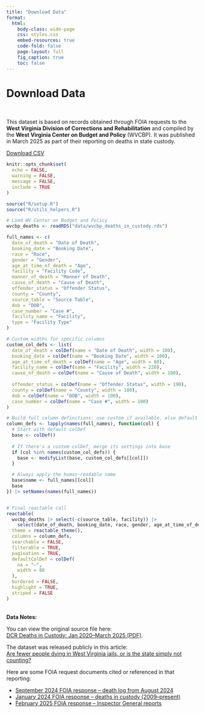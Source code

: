 ```yaml
---
title: "Download Data"
format:
  html:
    body-class: wide-page
    css: styles.css
    embed-resources: true
    code-fold: false
    page-layout: full
    fig_caption: true
    toc: false
---
```


::: {#page-banner}
<h1 class="page-title">
Download Data
</h1>
:::
<div class="narrow-page">
<br>
<p>This dataset is based on records obtained through FOIA requests to the <strong>West Virginia Division of Corrections and Rehabilitation</strong> and compiled by the <strong>West Virginia Center on Budget and Policy</strong> (WVCBP). It was published in March 2025 as part of their reporting on deaths in state custody.</p>
</div>

::: {#wide-download-page}
<a href="data/wvcbp_deaths_in_custody.csv" class="button">Download CSV</a>

```r
knitr::opts_chunk$set(
  echo = FALSE,
  warning = FALSE,
  message = FALSE,
  include = TRUE
)
```

```r
source("R/setup.R")
source("R/utils_helpers.R")

# Load WV Center on Budget and Policy
wvcbp_deaths <- readRDS("data/wvcbp_deaths_in_custody.rds")

full_names <- c(
  date_of_death = "Date of Death",
  booking_date = "Booking Date",
  race = "Race",
  gender = "Gender",
  age_at_time_of_death = "Age",
  facility = "Facility Code",
  manner_of_death = "Manner of Death",
  cause_of_death = "Cause of Death",
  offender_status = "Offender Status",
  county = "County",
  source_table = "Source Table",
  dob = "DOB",
  case_number = "Case #",
  facility_name = "Facility",
  type = "Facility Type"
)

# Custom widths for specific columns
custom_col_defs <- list(
  date_of_death = colDef(name = "Date of Death", width = 100),
  booking_date = colDef(name = "Booking Date", width = 100),
  age_at_time_of_death = colDef(name = "Age", width = 60),
  facility_name = colDef(name = "Facility", width = 220),
  cause_of_death = colDef(name = "Cause of Death", width = 180),
  
  offender_status = colDef(name = "Offender Status", width = 190),
  county = colDef(name = "County", width = 180),
  dob = colDef(name = "DOB", width = 100),
  case_number = colDef(name = "Case #", width = 100)
)

# Build full column definitions: use custom if available, else default
column_defs <- lapply(names(full_names), function(col) {
  # Start with default colDef
  base <- colDef()
  
  # If there's a custom colDef, merge its settings into base
  if (col %in% names(custom_col_defs)) {
    base <- modifyList(base, custom_col_defs[[col]])
  }

  # Always apply the human-readable name
  base$name <- full_names[[col]]
  base
}) |> setNames(names(full_names))


# Final reactable call
reactable(
  wvcbp_deaths |> select(-c(source_table, facility)) |> 
    select(date_of_death, booking_date, race, gender, age_at_time_of_death, facility_name, type, everything()),
  theme = reactable_theme(),
  columns = column_defs,
  searchable = FALSE,
  filterable = TRUE,
  pagination = TRUE,
  defaultColDef = colDef(
    na = "–",
    width = 80
  ),
  bordered = FALSE,
  highlight = TRUE,
  striped = FALSE
)
```
:::

<br>
**Data Notes:**

<p>You can view the original source file here:  
<a href="https://wvpolicy.org/wp-content/uploads/2025/03/DCR-Deaths-in-Custody-Jan-2020-to-March-2025.pdf" target="_blank">DCR Deaths in Custody: Jan 2020–March 2025 (PDF)</a>.</p>

<p>The dataset was released publicly in this article:  
<a href="https://wvpolicy.org/are-fewer-people-dying-in-west-virginia-jails-or-is-the-state-simply-not-counting/" target="_blank">Are fewer people dying in West Virginia jails, or is the state simply not counting?</a></p>

<p>Here are some FOIA request documents cited or referenced in that reporting:</p>

<ul>
  <li>
    <a href="https://wvpolicy.org/wp-content/uploads/2024/10/2024-09-25-DCR-Response-to-Whitaker-Sara-N.-FOIA-request-inmate-count-09-03-24-deaths-PDs-25.pdf" target="_blank">
      September 2024 FOIA response – death log from August 2024
    </a>
  </li>
  <li>
    <a href="https://wvpolicy.org/wp-content/uploads/2024/04/2024.01.16-DCR-Response-to-Tony-Mike-Gazette-FOIA-request-DCR-inmate-deaths-2009-present-1.pdf" target="_blank">
      January 2024 FOIA response – deaths in custody (2009–present)
    </a>
  </li>
  <li>
    <a href="https://wvpolicy.org/wp-content/uploads/2025/02/2025.02.14-DHS-FOIA-Response-re-Inspector-General-reports.pdf" target="_blank">
      February 2025 FOIA response – Inspector General reports
    </a>
  </li>
</ul>